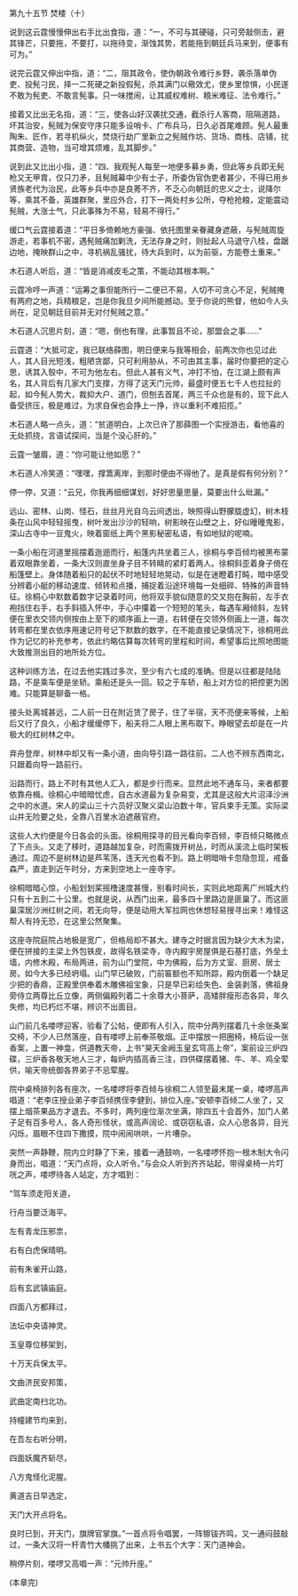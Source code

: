 

第九十五节 焚楼（十）

说到这云霆慢慢伸出右手比出食指，道：“一，不可与其硬碰，只可旁敲侧击，避其锋芒，只要拖，不要打，以拖待变，渐蚀其势，若能拖到朝廷兵马来到，便事有可为。”

说完云霆又伸出中指，道：“二，阻其政令，使伪朝政令难行乡野，袭杀落单伪吏、投髡刁民，择一二死硬之新投假髡，杀其满门以儆效尤，使乡里惊惧，小民遂不敢为髡吏、不敢言髡事。只一味搅闹，让其威权难树、粮米难征、法令难行。”

接着又比出无名指，道：“三，使各山好汉袭扰交通，截杀行人客商，阻隔道路，坏其治安，髡贼为保安守序只能多设哨卡、广布兵马，日久必首尾难顾。髡人最重陶朱、匠作，若寻机纵火，焚烧行劫广里新立之髡贼作坊、货场、商栈、店铺，扰其商营、造物，当可增其烦难，乱其脚步。”

说到此又比出小指，道：“四、我观髡人每至一地便多募乡勇，但此等乡兵即无髡枪又无甲胄，仅只刀矛，且髡贼幕中少有士子，所委伪官伪吏者甚少，不得已用乡贤族老代为治民，此等乡兵中亦是良莠不齐，不乏心向朝廷的忠义之士，说降尔等，乘其不备，英雄群聚，里应外合，打下一两处村乡公所，夺枪抢粮，定能震动髡贼，大涨士气，只此事殊为不易，轻易不得行。”

缓口气云霆接着道：“平日多倚赖地方豪强、依托图里亲眷藏身遮蔽，与髡贼周旋游走，若事机不密，遇髡贼痛加剿洗，无法存身之时，则扯起人马退守八桂，盘踞边地，掩映群山之中，寻机祸乱骚扰，待大兵到时，以为前驱，方能卷土重来。”

木石道人听后，道：“皆是消减皮毛之策，不能动其根本啊。”

云霆冷哼一声道：“运筹之事但能所行一二便已不易，人切不可贪心不足，髡贼掩有两府之地，兵精粮足，岂是你我旦夕间所能撼动。至于你说的熊督，他如今人头尚在，足见朝廷目前并无对付髡贼之意。”

木石道人沉思片刻，道：“嗯，倒也有理，此事暂且不论，那盟会之事……”

云霆道：“大抵可定，我已联络薛图，明日便来与我等相会，前两次你也见过此人，其人目光短浅，粗陋贪鄙，只可利用胁从，不可由其主事，届时你要把的定心思，诱其入彀中，不可为他左右。但此人甚有义气，冲打不怕，在江湖上颇有声名，其人背后有几家大门支撑，方得了这天门元帅，最盛时便五七千人也拉扯的起，如今髡人势大，裁抑大户、道门，但刨去首尾，两三千众也是有的，现下此人备受挤压，极是难过，为求自保也会挣上一挣，许以重利不难招揽。”

木石道人略一点头，道：“贫道明白，上次已许了那薛图一个实授游击，看他喜的无处抓挠，言语试探间，当是个没心肝的。”

云霆一皱眉，道：“你可能让他如愿？”

木石道人冷笑道：“嘿嘿，撑篙离岸，到那时便由不得他了。是真是假有何分别？”

停一停，又道：“云兄，你我再细细谋划，好好思量思量，莫要出什么纰漏。”

远山、密林、山岗、怪石，丝丝月光自乌云间透出，映照得山野朦胧虚幻，树木枝条在山风中轻轻摇曳，树叶发出沙沙的轻响，树影映在山壁之上，好似曈曈鬼影，深山古寺中一豆鬼火，映着窗纸上两个黑影秘密私语，有如地狱的呢喃。

一条小船在河道里摇摆着迤逦而行，船篷内共坐着三人，徐桐与李百倾均被黑布蒙着双眼靠坐着，一条大汉则直坐身子目不转睛的紧盯着两人。徐桐斜歪着身子倚在船篷壁上。身体随着船只的起伏不时地轻轻地晃动，似是在迷瞪着打盹，暗中感受分辨着小艇的移动速度、倾转和点播，捕捉着沿途环境每一处细碎、特殊的声音特征。徐桐心中默数着数字记录着时间，他将双手貌似随意的交叉抱在胸前，左手衣袍挡住右手，右手斜插入怀中，手心中攥着一个短短的笔头，每遇车厢倾斜，左转便在里衣交领内侧按由上至下的顺序画上一道，右转便在交领外侧画上一道，每次转弯都在里衣依序用速记符号记下默数的数字，在不能直接记录情况下，徐桐用此作为记忆的补充参考，依此约略估算每次转弯的里程和时间，希望事后比照地图能大致推测出目的地所处方位。

这种训练方法，在过去他实践过多次，至少有六七成的准确。但是以往都是陆陆路，不是乘车便是坐轿。乘船还是头一回。较之于车轿，船上对方位的把控更为困难。只能算是聊备一格。

接头处离城甚远，二人前一日在附近赁了房子，住了半宿，天不亮便来等候，上船后又行了良久，小船才缓缓停下，船夫将二人眼上黑布取下。睁眼望去却是在一片极大的红树林之中。

弃舟登岸，树林中却又有一条小道，由向导引路一路往前。二人也不辨东西南北，只跟着向导一路前行。

沿路而行，路上不时有其他人汇入，都是步行而来。显然此地不通车马，来者都要依靠舟楫。徐桐心中暗暗忧虑，自古水道最为复杂易变，尤其是这般大片沼泽沙洲之中的水道。宋人的梁山三十六员好汉聚义梁山泊数十年，官兵束手无策。实际梁山并无险要之处，全靠八百里水泊遮蔽官府。

这些人大约便是今日各会的头面。徐桐用探寻的目光看向李百倾，李百倾只略微点了下点头。又走了移时，道路越加复杂，时而需拨开树丛，时而从溪流上临时架板通过。周边不是树林边是芦苇荡，连天光也看不到。路上明暗哨卡忽隐忽现，戒备森严，直走到近午时分，方来到空地上一座寺宇。

徐桐暗暗心惊，小船划划桨摇橹速度甚慢，别看时间长，实则此地距离广州城大约只有十五到二十公里。也就是说，从西门出来，最多四十里路边是匪巢了。而这匪巢深居沙洲红树之间，若无向导，便是动用大军拉网也休想轻易搜寻出来！难怪这帮人有持无恐，在这里公然聚集。

这座寺院庭院占地极是宽广，但格局却不甚大。建寺之时据言因为缺少大木为梁，便在拼接的主梁上外包铁皮，故得名铁梁寺，寺内殿宇房屋俱是石基打底，外垒土墙，内修木殿，布局两进，前为山门堂院，中为佛殿，后为方丈室、厨房、居士房。如今大多已经坍塌。山门早已破败，门前匾额也不知所踪，殿内倒着一个缺足少把的香鼎，正殿里供奉着木雕佛祖宝象，只是早已彩绘失色、金装剥落，佛祖身旁侍立两尊比丘立像，两侧偏殿列着二十余尊大小菩萨，高矮胖瘦形态各异，年久失修，均已朽烂不堪，辨识不出面目。

山门前几名喽啰迎客，验看了公帖，便即有人引入，院中分两列摆着几十余张条案交椅，不少人已然落座，自有喽啰上前奉茶敬烟。正中摆放一把圈椅，椅后设一张香案，上置一神龛，供道教天帝，上书“昊天金阙玉皇玄穹高上帝”，案前设三炉四碟，三炉香各敬天地人三才，每炉内插高香三注，四供碟摆着猪、牛、羊、鸡全荤供，喻天帝统御各界弟子不忌荤腥。

院中桌椅排列各有座次，一名喽啰将李百倾与徐桐二人领至最末尾一桌，喽啰高声唱道：“老李庄授业弟子李百倾携侄李健到，排位入座。”安顿李百倾二人坐了，又摆上烟茶果品方才退去。不多时，两列座位渐次坐满，除四五十会首外，加门人弟子足有百多号人，各人奇形怪状，或高声阔论、或窃窃私语，众人心思各异，目光闪烁，眉眼不住四下撒摸，院中闹闹哄哄，一片嘈杂。

突然一声静鞭，院内立时静了下来，接着一通鼓响，一名喽啰怀抱一根木制大令闪身而出，唱道：“天门点将，众人听令。”与会众人听到齐齐站起，带得桌椅一片叮咣之声，喽啰待各人站定，方才唱到：

“驾车须走阳关道，

行舟当要泛海平。

左有青龙压邪祟，

右有白虎保晴明。

前有朱雀开山路，

后有玄武镇庙庭。

四面八方都拜过，

法坛中央请神灵。

玉皇尊位移架到，

十万天兵保太平。

文曲济民安邦策，

武曲定南扫北功。

持幢建节均来到，

在吾左右听分明，

四面妖魔齐斩尽，

八方鬼怪化泥腥。

黄道吉日早选定，

天门大开点将名。

良时已到，开天门，旗牌官掌旗。”一首点将令唱罢，一阵镲钹齐鸣，又一通闷鼓敲过，一条大汉将一杆青竹大幡挑了出来，上书五个大字：天门道神会。

稍停片刻，喽啰又高唱一声：“元帅升座。”

(本章完)

